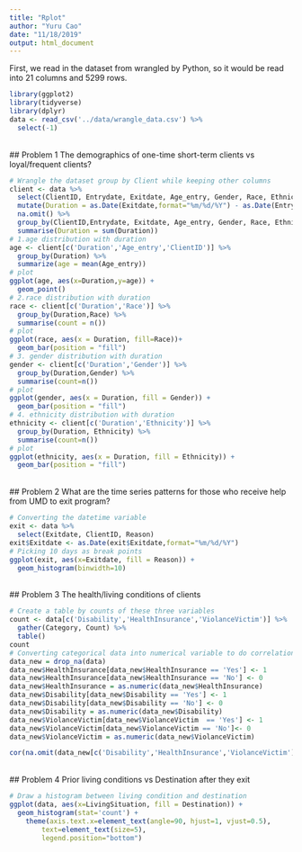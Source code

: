 ```yaml
---
title: "Rplot"
author: "Yuru Cao"
date: "11/18/2019"
output: html_document
---
```

First, we read in the dataset from wrangled by Python, so it would be read into 21 columns and 5299 rows. 
```r
library(ggplot2)
library(tidyverse)
library(dplyr)
data <- read_csv('../data/wrangle_data.csv') %>%
  select(-1)
```
<br/>
## Problem 1 The demographics of one-time short-term clients vs loyal/frequent clients?
<br/>
```r
# Wrangle the dataset group by Client while keeping other columns
client <- data %>%
  select(ClientID, Entrydate, Exitdate, Age_entry, Gender, Race, Ethnicity, Veteran) %>%
  mutate(Duration = as.Date(Exitdate,format="%m/%d/%Y") - as.Date(Entrydate,format="%m/%d/%Y")) %>%
  na.omit() %>%
  group_by(ClientID,Entrydate, Exitdate, Age_entry, Gender, Race, Ethnicity, Veteran) %>%
  summarise(Duration = sum(Duration))
# 1.age distribution with duration
age <- client[c('Duration','Age_entry','ClientID')] %>%
  group_by(Duration) %>%
  summarize(age = mean(Age_entry))
# plot
ggplot(age, aes(x=Duration,y=age)) +
  geom_point()
# 2.race distribution with duration
race <- client[c('Duration','Race')] %>%
  group_by(Duration,Race) %>%
  summarise(count = n())
# plot
ggplot(race, aes(x = Duration, fill=Race))+
  geom_bar(position = "fill")
# 3. gender distribution with duration
gender <- client[c('Duration','Gender')] %>%
  group_by(Duration,Gender) %>%
  summarise(count=n())
# plot
ggplot(gender, aes(x = Duration, fill = Gender)) +
  geom_bar(position = "fill")
# 4. ethnicity distribution with duration
ethnicity <- client[c('Duration','Ethnicity')] %>%
  group_by(Duration, Ethnicity) %>%
  summarise(count=n())
# plot
ggplot(ethnicity, aes(x = Duration, fill = Ethnicity)) + 
  geom_bar(position = "fill")
```
<br/>
## Problem 2 What are the time series patterns for those who receive help from UMD to exit program?
<br/>
```r
# Converting the datetime variable
exit <- data %>%
  select(Exitdate, ClientID, Reason)
exit$Exitdate <- as.Date(exit$Exitdate,format="%m/%d/%Y")
# Picking 10 days as break points
ggplot(exit, aes(x=Exitdate, fill = Reason)) + 
  geom_histogram(binwidth=10)
```
<br/>
## Problem 3 The health/living conditions of clients
<br/>
```r
# Create a table by counts of these three variables
count <- data[c('Disability','HealthInsurance','ViolanceVictim')] %>% 
  gather(Category, Count) %>%
  table()
count
# Converting categorical data into numerical variable to do correlation matrix
data_new = drop_na(data)
data_new$HealthInsurance[data_new$HealthInsurance == 'Yes'] <- 1
data_new$HealthInsurance[data_new$HealthInsurance == 'No'] <- 0
data_new$HealthInsurance = as.numeric(data_new$HealthInsurance)
data_new$Disability[data_new$Disability == 'Yes'] <- 1
data_new$Disability[data_new$Disability == 'No'] <- 0
data_new$Disability = as.numeric(data_new$Disability)
data_new$ViolanceVictim[data_new$ViolanceVictim  == 'Yes'] <- 1
data_new$ViolanceVictim[data_new$ViolanceVictim == 'No']<- 0
data_new$ViolanceVictim = as.numeric(data_new$ViolanceVictim)

cor(na.omit(data_new[c('Disability','HealthInsurance','ViolanceVictim')]))
```
<br/>
## Problem 4 Prior living conditions vs Destination after they exit
<br/>
```r
# Draw a histogram between living condition and destination
ggplot(data, aes(x=LivingSituation, fill = Destination)) + 
  geom_histogram(stat='count') + 
    theme(axis.text.x=element_text(angle=90, hjust=1, vjust=0.5),
        text=element_text(size=5),
        legend.position="bottom")
```

